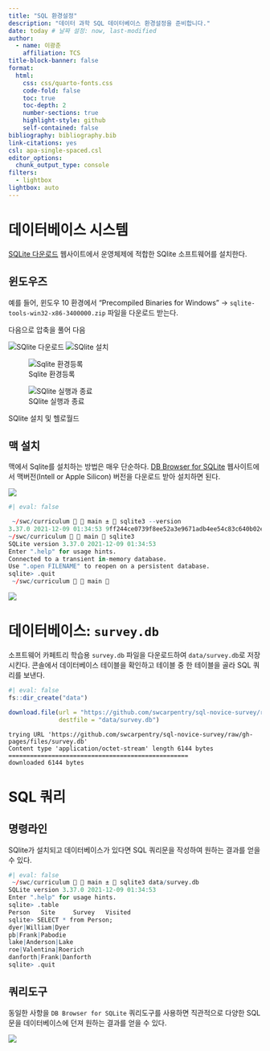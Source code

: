 ```yaml
---
title: "SQL 환경설정"
description: "데이터 과학 SQL 데이터베이스 환경설정을 준비합니다."
date: today # 날짜 설정: now, last-modified
author:
  - name: 이광춘
    affiliation: TCS
title-block-banner: false
format:
  html:
    css: css/quarto-fonts.css
    code-fold: false
    toc: true
    toc-depth: 2
    number-sections: true
    highlight-style: github    
    self-contained: false
bibliography: bibliography.bib
link-citations: yes
csl: apa-single-spaced.csl
editor_options: 
  chunk_output_type: console
filters:
  - lightbox
lightbox: auto  
---
```


#  데이터베이스 시스템


[SQLite 다운로드](https://www.sqlite.org/download.html) 웹사이트에서 운영체제에  적합한 SQlite 소프트웨어를 설치한다.

## 윈도우즈

예를 들어, 윈도우 10 환경에서 "Precompiled Binaries for Windows" &rarr; `sqlite-tools-win32-x86-3400000.zip` 파일을 다운로드 받는다.

다음으로 압축을 풀어 다음 

::: {#fig-sqlite layout-ncol=4}

![SQlite 다운로드](fig/sqlite3_download.png)
![SQlite 설치](fig/sqlite_unzip.png)

![Sqlite 환경등록](fig/sqlite_path.png)

![SQlite 실행과 종료](fig/sqlite3_install.png)

SQlite 설치 및 헬로월드

:::

## 맥 설치

맥에서 Sqlite를 설치하는 방법은 매우 단순하다. 
[DB Browser for SQLite](https://sqlitebrowser.org/dl/) 웹사이트에서 
맥버전(Intell or Apple Silicon) 버전을 다운로드 받아 설치하면 된다.

![](fig/sqlite_mac_install.png)
```r
#| eval: false

 ~/swc/curriculum   main ±  sqlite3 --version
3.37.0 2021-12-09 01:34:53 9ff244ce0739f8ee52a3e9671adb4ee54c83c640b02e3f9d185fd2f9a179aapl
~/swc/curriculum   main  sqlite3
SQLite version 3.37.0 2021-12-09 01:34:53
Enter ".help" for usage hints.
Connected to a transient in-memory database.
Use ".open FILENAME" to reopen on a persistent database.
sqlite> .quit
 ~/swc/curriculum   main 
```

![](fig/sqlite_db_browser.png)

# 데이터베이스:  `survey.db`

소프트웨어 카페트리 학습용 `survey.db` 파일을 다운로드하여 `data/survey.db`로 저장시킨다.
콘솔에서 데이터베이스 테이블을 확인하고 테이블 중 한 테이블을 골라 SQL 쿼리를 보낸다.

```r
#| eval: false
fs::dir_create("data")

download.file(url = "https://github.com/swcarpentry/sql-novice-survey/raw/gh-pages/files/survey.db",
              destfile = "data/survey.db")
```

```
trying URL 'https://github.com/swcarpentry/sql-novice-survey/raw/gh-pages/files/survey.db'
Content type 'application/octet-stream' length 6144 bytes
==================================================
downloaded 6144 bytes
```


# SQL 쿼리

## 명령라인

SQlite가 설치되고 데이터베이스가 있다면 SQL 쿼리문을 작성하여 원하는 결과를 얻을 수 있다.


```r
#| eval: false
 ~/swc/curriculum   main ±  sqlite3 data/survey.db
SQLite version 3.37.0 2021-12-09 01:34:53
Enter ".help" for usage hints.
sqlite> .table
Person   Site     Survey   Visited
sqlite> SELECT * from Person;
dyer|William|Dyer
pb|Frank|Pabodie
lake|Anderson|Lake
roe|Valentina|Roerich
danforth|Frank|Danforth
sqlite> .quit
```

## 쿼리도구

동일한 사항을 `DB Browser for SQLite` 쿼리도구를 사용하면 직관적으로 다양한 SQL 문을 데이터베이스에 던져 원하는 결과를 얻을 수 있다.

![](fig/sqlite_query_tool.png)


